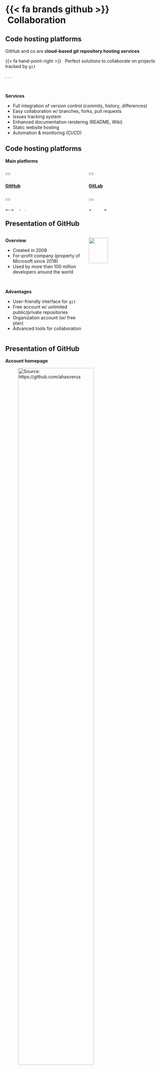 # {{< fa brands github >}} &nbsp;Collaboration

## Code hosting platforms

GitHub and co are **cloud-based git repository hosting services**

{{< fa hand-point-right >}} &nbsp;
Perfect solutions to collaborate on projects tracked by `git`

. . .

<br>

**Services**

- Full integration of version control (commits, history, differences)
- Easy collaboration w/ branches, forks, pull requests
- Issues tracking system
- Enhanced documentation rendering (README, Wiki)
- Static website hosting
- Automation & monitoring (CI/CD)


## Code hosting platforms

**Main platforms**

::::{ .columns }
:::{ .column width="50%" .center}
![](img/github-logo.png){width="25%"}
<br>
[**GitHub**](https://github.com/)

<br>
![](img/bitbucket-logo.png){width="25%"}
<br>
[**BitBucket**](https://bitbucket.org/)
:::
:::{ .column width="50%" .center}
![](img/gitlab-logo.png){width="25%"}
<br>
[**GitLab**](https://gitlab.com/)

<br>
![](img/sourceforge-logo.png){width="25%"}
<br>
[**SourceForge**](https://sourceforge.net/)
:::
::::



## Presentation of GitHub

::::{ .columns }
:::{ .column width="50%"}
**Overview**

- Created in 2008
- For-profit company (property of Microsoft since 2018)
- Used by more than 100 million developers around the world

<br>

**Advantages**

- User-friendly interface for `git`
- Free account w/ unlimited public/private repositories
- Organization account (w/ free plan)
- Advanced tools for collaboration
:::
:::{ .column width="50%" .center}
![](img/github-logo.png){width="50%"}
:::
::::


## Presentation of GitHub

**Account homepage**

::: {.center}
![_Source:_ <https://github.com/ahasverus>](img/github-homepage.png){width="75%"}
:::


## Presentation of GitHub

**Organization homepage**

::: {.center}
![_Source:_ <https://github.com/frbcesab>](img/github-organization.png){width="75%"}
:::



## Presentation of GitHub

**Repository homepage**

::: {.center}
![_Source:_ <https://github.com/frbcesab/chessboard>](img/github-repo.png){width="75%"}
:::


## Create a repository

::: {.center}
![](img/github-newrepo-1.png){width="75%"}
:::


## Create a repository

::: {.center}
![](img/github-newrepo-2.png){width="75%"}
:::



## Create a repository

::: {.center}
![](img/github-newrepo-3.png){width="75%"}
:::



## Create a repository

::: {.center}
![](img/github-newrepo-4.png){width="75%"}
:::



## Clone a repository

<br>

:::: {.columns}
::: {.column width="33%" .center}
![Select `Version Control`](img/rstudio-project.png){width="100%"}
:::
::: {.column width="33%" .center}
![Select `Git`](img/rstudio-clone-1.png){width="100%"}
:::
::: {.column width="33%" .center}
![Copy the URL and fill all the fields](img/rstudio-clone-2.png){width="100%"}
:::
::::



## Clone a repository

::: {.center}
![](img/rstudio-clone-3.png){width="80%"}
:::




## Table of contents


1. Working w/ GitHub (clone, push, pull)
1. Resolve conflicts
1. Collaboration: GitHub Workflow (Fork, Branch, PR)
1. Working w/ Issues
1. Advanced usages